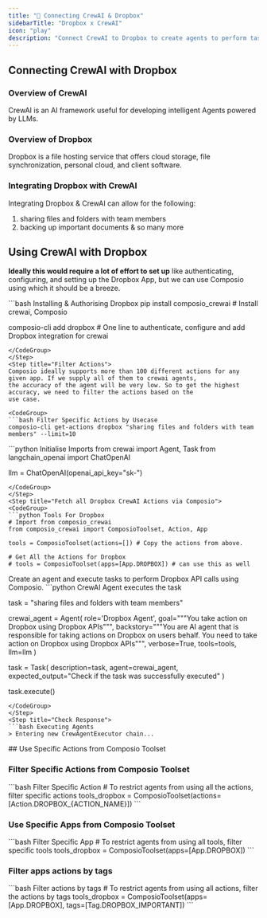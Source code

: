 ```yaml
---
title: "🚀 Connecting CrewAI & Dropbox"
sidebarTitle: "Dropbox x CrewAI"
icon: "play"
description: "Connect CrewAI to Dropbox to create agents to perform tasks using natural language"
---
```


## Connecting CrewAI with Dropbox

### Overview of CrewAI

CrewAI is an AI framework useful for developing intelligent Agents powered by LLMs.

### Overview of Dropbox

Dropbox is a file hosting service that offers cloud storage, file synchronization, personal cloud, and client software.

### Integrating Dropbox with CrewAI

Integrating Dropbox & CrewAI can allow for the following:

1. sharing files and folders with team members
2. backing up important documents
& so many more

## Using CrewAI with Dropbox

<Steps>
<Step title="Setting Up the Environment">

**Ideally this would require a lot of effort to set up** like authenticating, configuring, and setting up the Dropbox App, but we can use Composio using which it should be a breeze.

<CodeGroup>
```bash Installing & Authorising Dropbox
pip install composio_crewai # Install crewai, Composio 

composio-cli add dropbox # One line to authenticate, configure and add Dropbox integration for crewai
```
</CodeGroup>
</Step>
<Step title="Filter Actions">
Composio ideally supports more than 100 different actions for any given app. If we supply all of them to crewai agents, 
the accuracy of the agent will be very low. So to get the highest accuracy, we need to filter the actions based on the 
use case.

<CodeGroup>
```bash Filter Specific Actions by Usecase
composio-cli get-actions dropbox "sharing files and folders with team members" --limit=10
```
</CodeGroup>

</Step>
<Step title="Import Base Packages">

<CodeGroup>
```python Initialise Imports
from crewai import Agent, Task
from langchain_openai import ChatOpenAI

llm = ChatOpenAI(openai_api_key="sk-<OPENAI KEY>")
```
</CodeGroup>
</Step>
<Step title="Fetch all Dropbox CrewAI Actions via Composio">
<CodeGroup>
```python Tools For Dropbox
# Import from composio_crewai
from composio_crewai import ComposioToolset, Action, App

tools = ComposioToolset(actions=[]) # Copy the actions from above. 

# Get All the Actions for Dropbox
# tools = ComposioToolset(apps=[App.DROPBOX]) # can use this as well
```
</CodeGroup>
</Step>
<Step title="Execute the Agent">
Create an agent and execute tasks to perform Dropbox API calls using Composio. 
<CodeGroup>
```python CrewAI Agent executes the task

task = "sharing files and folders with team members"

crewai_agent = Agent(
    role='Dropbox Agent',
    goal="""You take action on Dropbox using Dropbox APIs""",
    backstory="""You are AI agent that is responsible for taking actions on Dropbox on users behalf. You need to take action on Dropbox using Dropbox APIs""",
    verbose=True,
    tools=tools,
    llm=llm
)

task = Task(
    description=task,
    agent=crewai_agent,
    expected_output="Check if the task was successfully executed"
)

task.execute()
```
</CodeGroup>
</Step>
<Step title="Check Response">
```bash Executing Agents
> Entering new CrewAgentExecutor chain...
```
</Step>
</Steps>
## Use Specific Actions from Composio Toolset

### Filter Specific Actions from Composio Toolset

<CodeGroup>
```bash Filter Specific Action
# To restrict agents from using all the actions, filter specific actions
tools_dropbox = ComposioToolset(actions=[Action.DROPBOX_{ACTION_NAME}])
```
</CodeGroup>

### Use Specific Apps from Composio Toolset
<CodeGroup>
```bash Filter Specific App
# To restrict agents from using all tools, filter specific tools
tools_dropbox = ComposioToolset(apps=[App.DROPBOX])
```
</CodeGroup>

### Filter apps actions by tags 
<CodeGroup>
```bash Filter actions by tags
# To restrict agents from using all actions, filter the actions by tags
tools_dropbox = ComposioToolset(apps=[App.DROPBOX], tags=[Tag.DROPBOX_IMPORTANT])
```
</CodeGroup>